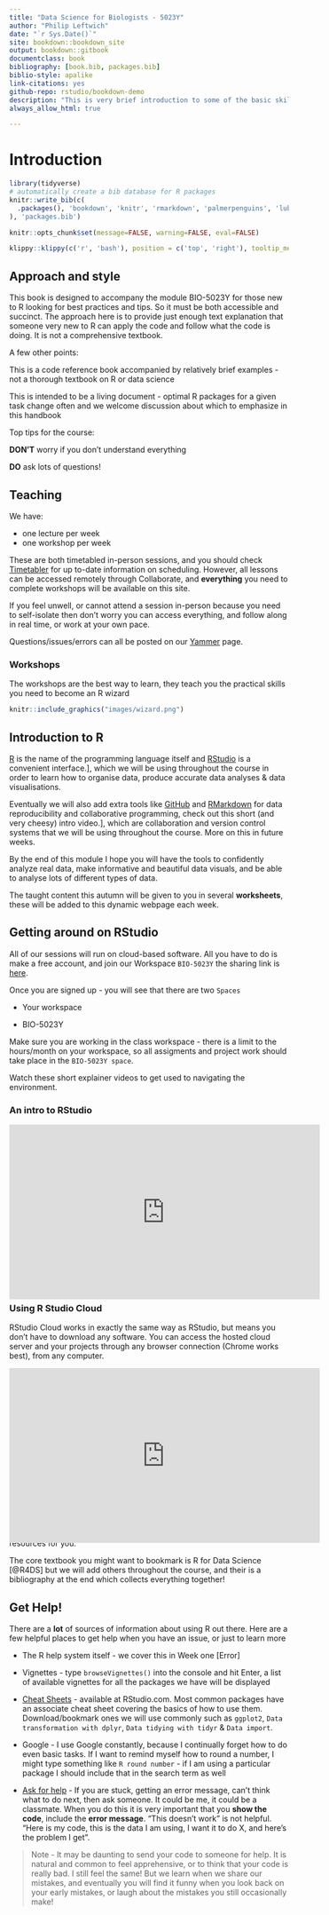 ```yaml
--- 
title: "Data Science for Biologists - 5023Y"
author: "Philip Leftwich"
date: "`r Sys.Date()`"
site: bookdown::bookdown_site
output: bookdown::gitbook
documentclass: book
bibliography: [book.bib, packages.bib]
biblio-style: apalike
link-citations: yes
github-repo: rstudio/bookdown-demo
description: "This is very brief introduction to some of the basic skills required to learn R"
always_allow_html: true

---
```




# Introduction

```r
library(tidyverse)
# automatically create a bib database for R packages
knitr::write_bib(c(
  .packages(), 'bookdown', 'knitr', 'rmarkdown', 'palmerpenguins', 'lubridate', 'janitor', 'rstatix', 'ggsci', 'wesanderson', 'colorBlindness', 'patchwork'
), 'packages.bib')

knitr::opts_chunk$set(message=FALSE, warning=FALSE, eval=FALSE)
```

```r
klippy::klippy(c('r', 'bash'), position = c('top', 'right'), tooltip_message = 'copy to clipboard', tooltip_success = 'Copied!')
```

## Approach and style
This book is designed to accompany the module BIO-5023Y for those new to R looking for best practices and tips. So it must be both accessible and succinct. The approach here is to provide just enough text explanation that someone very new to R can apply the code and follow what the code is doing. It is not a comprehensive textbook.

A few other points:

This is a code reference book accompanied by relatively brief examples - not a thorough textbook on R or data science

This is intended to be a living document - optimal R packages for a given task change often and we welcome discussion about which to emphasize in this handbook

Top tips for the course: 

**DON'T** worry if you don't understand everything

**DO** ask lots of questions! 


## Teaching

We have: 

* one lecture per week
* one workshop per week

These are both timetabled in-person sessions, and you should check [Timetabler](https://timetabler.uea.ac.uk/Timetable) for up to-date information on scheduling. However, all lessons can be accessed remotely through Collaborate, and **everything** you need to complete workshops will be available on this site. 

If you feel unwell, or cannot attend a session in-person because you need to self-isolate then don't worry you can access everything, and follow along in real time, or work at your own pace. 

Questions/issues/errors can all be posted on our [Yammer](https://web.yammer.com/main/groups/eyJfdHlwZSI6Ikdyb3VwIiwiaWQiOiI3OTAyMTk1NzEyMCJ9/all) page.


### Workshops

The workshops are the best way to learn, they teach you the practical skills you need to become an R wizard

```r
knitr::include_graphics("images/wizard.png")
```


## Introduction to R

[R](https://www.r-project.org/) is the name of the programming language itself and [RStudio](img/rstudio-ide.pdf) is a convenient interface.], which we will be using throughout the course in order to learn how to organise data, produce accurate data analyses & data visualisations.

Eventually we will also add extra tools like [GitHub](https://www.youtube.com/watch?v=w3jLJU7DT5E) and [RMarkdown](https://rmarkdown.rstudio.com/)  for data reproducibility and collaborative programming, check out this short (and very cheesy) intro video.], which are collaboration and version control systems that we will be using throughout the course. More on this in future weeks.

By the end of this module I hope you will have the tools to confidently analyze real data, make informative and beautiful data visuals, and be able to analyse lots of different types of data.

The taught content this autumn will be given to you in several **worksheets**, these will be added to this dynamic webpage each week.

## Getting around on RStudio

All of our sessions will run on cloud-based software. All you have to do is make a free account, and join our Workspace `BIO-5023Y` the sharing link is [here](https://rstudio.cloud/spaces/84058/join?access_code=6c3uEkEUsNhbzUrttMcRq3SoSkQ4vKw%2FeYBoyBRu).

Once you are signed up - you will see that there are two `Spaces`

* Your workspace

* BIO-5023Y

Make sure you are working in the class workspace - there is a limit to the hours/month on your workspace, so all assigments and project work should take place in the `BIO-5023Y space`. 

Watch these short explainer videos to get used to navigating the environment.


### An intro to RStudio

<div style="position:relative;height:0;padding-bottom:40%"><iframe width="560" height="315" src="https://www.youtube.com/embed/8mWPwPBnAsY?VQ=HD720" title="YouTube video player" frameborder="0" allow="accelerometer; autoplay; clipboard-write; encrypted-media; gyroscope; picture-in-picture" allowfullscreen></iframe></div>

<p>

RStudio

> Note - people often mix up R and RStudio. R is the programming language (the engine), RStudio is a handy interface/wrapper that makes things a bit easier to use.

### Using R Studio Cloud

RStudio Cloud works in exactly the same way as RStudio, but means you don't have to download any software. You can access the hosted cloud server and your projects through any browser connection (Chrome works best), from any computer.

<div style="position:relative;height:0;padding-bottom:40%"><iframe width="560" height="315" src="https://www.youtube.com/embed/qoAKiru4_R8?VQ=HD720" title="YouTube video player" frameborder="0" allow="accelerometer; autoplay; clipboard-write; encrypted-media; gyroscope; picture-in-picture" allowfullscreen></iframe></div>

## Reading

There are lots of useful books and online resources to help develop and improve your R knowledge. Throughout this webpage I will be adding useful resources for you. 

The core textbook you might want to bookmark is R for Data Science [@R4DS] but we will add others throughout the course, and their is a bibliography at the end which collects everything together! 

## Get Help! 

There are a **lot** of sources of information about using R out there. 
Here are a few helpful places to get help when you have an issue, or just to learn more

* The R help system itself - we cover this in Week one [Error]

* Vignettes - type `browseVignettes()` into the console and hit Enter, a list of available vignettes for all the packages we have will be displayed

* [Cheat Sheets](https://www.rstudio.com/resources/cheatsheets/) - available at RStudio.com. Most common packages have an associate cheat sheet covering the basics of how to use them. Download/bookmark ones we will use commonly such as `ggplot2`, `Data transformation with dplyr`, `Data tidying with tidyr` & `Data import`.

* Google - I use Google constantly, because I continually forget how to do even basic tasks. If I want to remind myself how to round a number, I might type something like `R round number` - if I am using a particular package I should include that in the search term as well

* [Ask for help](https://web.yammer.com/main/groups/eyJfdHlwZSI6Ikdyb3VwIiwiaWQiOiI3OTAyMTk1NzEyMCJ9/all) - If you are stuck, getting an error message, can't think what to do next, then ask someone. It could be me, it could be a classmate. When you do this it is very important that you **show the code**, include the **error message**. "This doesn't work" is not helpful. "Here is my code, this is the data I am using, I want it to do X, and here's the problem I get". 


> Note - It may be daunting to send your code to someone for help. It is natural and common to feel apprehensive, or to think that your code is really bad. I still feel the same! But we learn when we share our mistakes, and eventually you will find it funny when you look back on your early mistakes, or laugh about the mistakes you still occasionally make! 

